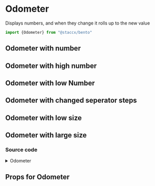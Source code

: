 
<Meta title="Components|Formatters/Odometer" component={Odometer}/>

# Odometer
Displays numbers, and when they change it rolls up to the new value


```javascript
import {Odometer} from "@staccx/bento"
```

## Odometer with number
<Preview>
  <Story name="Default">
   <Odometer number={1000}/>
  </Story>
</Preview>

## Odometer with high number
<Preview>
  <Story name="High number">
   <Odometer number={10000000}/>
  </Story>
</Preview>

## Odometer with low Number
<Preview>
  <Story name="Low number">
   <Odometer number={1}/>
  </Story>
</Preview>

## Odometer with changed seperator steps
<Preview>
  <Story name="SeparatorSteps: 5">
   <Odometer number={100000} separatorSteps={5}/>
  </Story>
</Preview>

## Odometer with low size
<Preview>
  <Story name="Low size">
   <Odometer number={100000} size={5}/>
  </Story>
</Preview>

## Odometer with large size
<Preview>
  <Story name="Large size">
   <Odometer number={100000} size={80}/>
  </Story>
</Preview>

### Source code
<details><summary>Odometer</summary>
<p>

```bash
import React from "react"
import PropTypes from "prop-types"
import styled from "styled-components"
import Digit from "./Digit"
import { applyVariants, hideVisually } from "../../../theming"
import themeProps from "./Odometer.themeProps"
import { componentCreateFactory } from "../../../theming/utils/createVariantsFunctionFactory"

class Odometer extends React.PureComponent {
  constructor(...props) {
    super(...props)

    this.state = {
      isAnimating: false
    }

    this.timeout = null

    this.animate = this.animate.bind(this)
  }

  componentWillMount() {
    this.animate()
  }

  componentWillReceiveProps(nextProps) {
    if (this.props.number !== nextProps.number) {
      this.animate()
    }
  }

  animate() {
    this.setState({ isAnimating: true })
    clearTimeout(this.timeout)
    this.timeout = setTimeout(() => {
      this.setState({ isAnimating: false })
    }, this.props.speed + 10)
  }

  render() {
    const {
      number,
      speed,
      size,
      separatorSteps,
      variant,
      ...restProps
    } = this.props
    const { isAnimating } = this.state
    const chars = parseInt(number, 10)
      .toString()
      .replace("-", "")
      .split("")
    const digitLength = chars.length
    const numSeparators = digitLength / separatorSteps
    for (let i = 0; i < numSeparators; i++) {
      // TODO: There HAS to be a smarter way of doing this. Brain is not working atm
      chars.splice(digitLength - separatorSteps * i, 0, "")
    }

    const renderDigits = (digit, single, speed) =>
      chars.map((digit, i) => (
        <OdometerContainer key={`digit-${i}`} variant={variant}>
          <Digit
            size={size}
            digit={digit}
            single={single}
            speed={speed}
            variant={variant}
          />
        </OdometerContainer>
      ))
    return (
      <OdometerWrapper size={size} variant={variant} {...restProps}>
        <OdometerStatic isAnimating={isAnimating} variant={variant}>
          {renderDigits(number, true, speed)}
        </OdometerStatic>
        <OdometerAnimating isAnimating={isAnimating} variant={variant}>
          {renderDigits(number, false, speed)}
        </OdometerAnimating>
      </OdometerWrapper>
    )
  }
}

const OdometerAnimating = styled.div`
  ${p => (!p.isAnimating ? hideVisually : "display: flex;")};
  ${applyVariants(themeProps.animating)};
`

const OdometerStatic = styled.div`
  ${p => (p.isAnimating ? hideVisually : "display: flex;")};
  ${applyVariants(themeProps.static)};
`

const OdometerContainer = styled.div`
  position: relative;
  ${applyVariants(themeProps.container)};
`

const OdometerWrapper = styled.div`
  font-size: ${p => p.size}px;
  line-height: 1;
  display: inline-block;
  ${applyVariants(themeProps.wrapper)};
`

// TODO: Add support for strings?
Odometer.propTypes = {
  /**
   * The value it rolls to
   */
  number: PropTypes.number.isRequired,
  /**
   * Number seperator, normaly used as thousand seperator
   */
  separatorSteps: PropTypes.number,
  /**
   * Speed of the rolling numbers
   */
  speed: PropTypes.number,
  /**
   * Size of the number displayed
   */
  size: PropTypes.number.isRequired
}

Odometer.defaultProps = {
  number: 0,
  separatorSteps: 3,
  size: 32,
  speed: 500
}

Odometer.themeProps = themeProps
Odometer.createVariants = componentCreateFactory(Odometer)

export default Odometer

```

</p>
</details>

## Props for Odometer
<Props of={Odometer}/>
